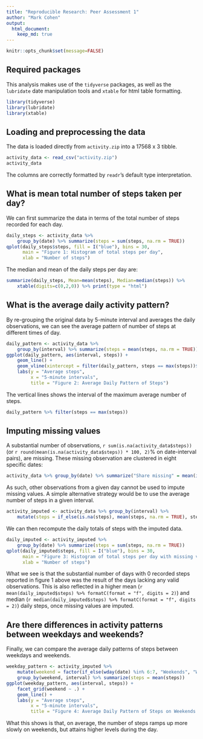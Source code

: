 ```yaml
---
title: "Reproducible Research: Peer Assessment 1"
author: "Mark Cohen"
output: 
  html_document:
    keep_md: true
---
```

```r
knitr::opts_chunk$set(message=FALSE)
```


## Required packages
This analysis makes use of the `tidyverse` packages, as well as the `lubridate` date manipulation tools and `xtable` for html table formatting.
```r
library(tidyverse)
library(lubridate)
library(xtable)
```


## Loading and preprocessing the data
The data is loaded directly from `activity.zip` into a 17568 x 3 tibble.
```r
activity_data <- read_csv("activity.zip")
activity_data
```
The columns are correctly formatted by `readr`'s default type interpretation.


## What is mean total number of steps taken per day?
We can first summarize the data in terms of the total number of steps recorded for each day.
```r
daily_steps <- activity_data %>%
    group_by(date) %>% summarize(steps = sum(steps, na.rm = TRUE))
qplot(daily_steps$steps, fill = I("blue"), bins = 30, 
      main = "Figure 1: Histogram of total steps per day", 
      xlab = "Number of steps")
```

The median and mean of the daily steps per day are:
```r
summarize(daily_steps, Mean=mean(steps), Median=median(steps)) %>% 
    xtable(digits=c(0,2,0)) %>% print(type = "html")
```


## What is the average daily activity pattern?
By re-grouping the original data by 5-minute interval and averages the daily observations, we can see the average pattern of number of steps at different times of day.
```r
daily_pattern <- activity_data %>%
    group_by(interval) %>% summarize(steps = mean(steps, na.rm = TRUE))
ggplot(daily_pattern, aes(interval, steps)) +
    geom_line() +
    geom_vline(xintercept = filter(daily_pattern, steps == max(steps))$interval, color = "yellow", alpha = 0.5, size = 2) +
    labs(y = "Average steps", 
         x = "5-minute intervals", 
         title = "Figure 2: Average Daily Pattern of Steps")
```

The vertical lines shows the interval of the maximum average number of steps.
```r
daily_pattern %>% filter(steps == max(steps))
```


## Imputing missing values
A substantial number of observations, `r sum(is.na(activity_data$steps))` (or `r round(mean(is.na(activity_data$steps)) * 100, 2)`% on date-interval pairs), are missing. These missing observation are clustered in eight specific dates:
```r
activity_data %>% group_by(date) %>% summarize("Share missing" = mean(is.na(steps))) %>% filter(`Share missing` > 0)
```

As such, other observations from a given day cannot be used to impute missing values. A simple alternative strategy would be to use the average number of steps in a given interval.
```r
activity_imputed <- activity_data %>% group_by(interval) %>% 
    mutate(steps = if_else(is.na(steps), mean(steps, na.rm = TRUE), steps))
```

We can then recompute the daily totals of steps with the imputed data.
```r
daily_imputed <- activity_imputed %>%
    group_by(date) %>% summarize(steps = sum(steps, na.rm = TRUE))
qplot(daily_imputed$steps, fill = I("blue"), bins = 30, 
      main = "Figure 3: Histogram of total steps per day with missing values imputed",
      xlab = "Number of steps")
```

What we see is that the substantial number of days with 0 recorded steps reported in figure 1 above was the result of the days lacking any valid observations. This is also reflected in a higher mean (`r mean(daily_imputed$steps) %>% formatC(format = "f", digits = 2)`) and median (`r median(daily_imputed$steps) %>% formatC(format = "f", digits = 2)`) daily steps, once missing values are imputed.


## Are there differences in activity patterns between weekdays and weekends?

Finally, we can compare the average daily patterns of steps between weekdays and weekends.
```r
weekday_pattern <- activity_imputed %>% 
    mutate(weekend = factor(if_else(wday(date) %in% 6:7, "Weekends", "Weekdays"))) %>%
    group_by(weekend, interval) %>% summarize(steps = mean(steps))
ggplot(weekday_pattern, aes(interval, steps)) +
    facet_grid(weekend ~ .) +
    geom_line() +
    labs(y = "Average steps", 
         x = "5-minute intervals", 
         title = "Figure 4: Average Daily Pattern of Steps on Weekends and Weekdays")
```

What this shows is that, on average, the number of steps ramps up more slowly on weekends, but attains higher levels during the day.
